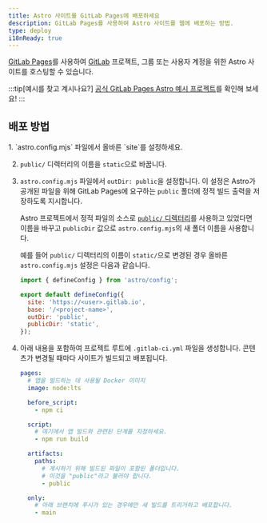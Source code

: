```yaml
---
title: Astro 사이트를 GitLab Pages에 배포하세요
description: GitLab Pages를 사용하여 Astro 사이트를 웹에 배포하는 방법.
type: deploy
i18nReady: true
---
```


[GitLab Pages](https://pages.gitlab.io/)를 사용하여 [GitLab](https://about.gitlab.com/) 프로젝트, 그룹 또는 사용자 계정을 위한 Astro 사이트를 호스팅할 수 있습니다.

:::tip[예시를 찾고 계시나요?]
[공식 GitLab Pages Astro 예시 프로젝트](https://gitlab.com/pages/astro)를 확인해 보세요!
:::

## 배포 방법

<Steps>
1. `astro.config.mjs` 파일에서 올바른 `site`를 설정하세요.

2. `public/` 디렉터리의 이름을 `static`으로 바꿉니다.

3. `astro.config.mjs` 파일에서 `outDir: public`을 설정합니다. 이 설정은 Astro가 공개된 파일을 위해 GitLab Pages에 요구하는 `public` 폴더에 정적 빌드 출력을 저장하도록 지시합니다.

   Astro 프로젝트에서 정적 파일의 소스로 [`public/` 디렉터리](/ko/basics/project-structure/#public)를 사용하고 있었다면 이름을 바꾸고 `publicDir` 값으로 `astro.config.mjs`의 새 폴더 이름을 사용합니다.

   예를 들어 `public/` 디렉터리의 이름이 `static/`으로 변경된 경우 올바른 `astro.config.mjs` 설정은 다음과 같습니다.

   ```js
   import { defineConfig } from 'astro/config';
   
   export default defineConfig({
     site: 'https://<user>.gitlab.io',
     base: '/<project-name>',
     outDir: 'public',
     publicDir: 'static',
   });
   ```

4. 아래 내용을 포함하여 프로젝트 루트에 `.gitlab-ci.yml` 파일을 생성합니다. 콘텐츠가 변경될 때마다 사이트가 빌드되고 배포됩니다.

   ```yaml
   pages:
     # 앱을 빌드하는 데 사용될 Docker 이미지
     image: node:lts

     before_script:
       - npm ci

     script:
       # 여기에서 앱 빌드와 관련된 단계를 지정하세요.
       - npm run build

     artifacts:
       paths:
         # 게시하기 위해 빌드된 파일이 포함된 폴더입니다.
         # 이것을 "public"라고 불러야 합니다.
         - public

     only:
       # 아래 브랜치에 푸시가 있는 경우에만 새 빌드를 트리거하고 배포합니다.
       - main
   ```
</Steps>